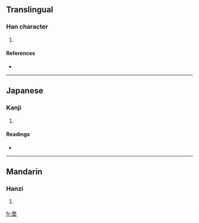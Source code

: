 ==Translingual==

===Han character===
{{Han char|rn=32|rad=土|as=09|sn=12|four=1810<sub>4</sub>|canj=弓大土 (NKG)}}

# {{defn|Han|sort=土09}}

====References====
* {{Han ref|kx=0233.210|dkj=05260|dj=0470.370|hdz=10469.120|uh=5825|ud=22565|bh=D8A8|bd=55464}}

----

==Japanese==

===Kanji===
{{ja-kanji|grade=|rs=土09}}

# {{defn|Japanese|sort=土09}}

====Readings====
* {{ja-readings|on=[[ぼう]] (bō), [[む]] (mu), [[もう]] (mō), [[ぶ]] (bu)|kun=[[かはらけ]] (kaharake)}}

----

==Mandarin==

===Hanzi===
{{cmn-hanzi|pin=[[ài]] ([[ai4]]), [[máo]] ([[mao2]]), [[yè]] ([[ye4]])|wg=ai<sup>4</sup>, mao<sup>2</sup>, yeh<sup>4</sup>}}

# {{defn|Mandarin|sort=土09}}

[[fr:堥]]